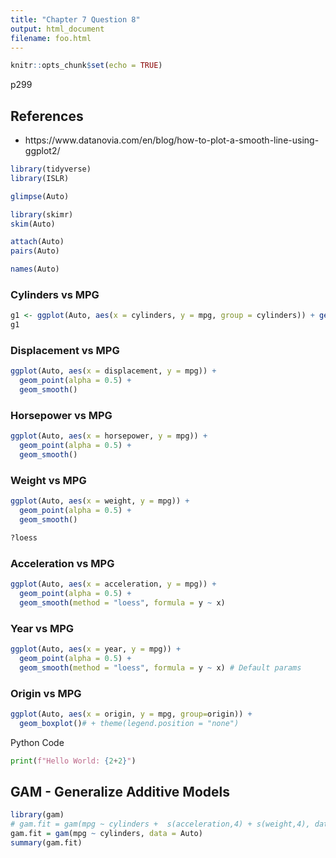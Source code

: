 ```yaml
---
title: "Chapter 7 Question 8"
output: html_document
filename: foo.html
---
```


```r
knitr::opts_chunk$set(echo = TRUE)
```

p299

## References

- https://www.datanovia.com/en/blog/how-to-plot-a-smooth-line-using-ggplot2/

```r
library(tidyverse) 
library(ISLR)
```

```r
glimpse(Auto)
```

```r
library(skimr)
skim(Auto)
```


```r
attach(Auto) 
pairs(Auto)
```

```r
names(Auto)
```

### Cylinders vs MPG
```r
g1 <- ggplot(Auto, aes(x = cylinders, y = mpg, group = cylinders)) + geom_boxplot() + theme(legend.position = "none")
g1
```

### Displacement vs MPG
```r
ggplot(Auto, aes(x = displacement, y = mpg)) +
  geom_point(alpha = 0.5) +
  geom_smooth()
```

### Horsepower vs MPG

```r
ggplot(Auto, aes(x = horsepower, y = mpg)) +
  geom_point(alpha = 0.5) +
  geom_smooth()
```

### Weight vs MPG

```r
ggplot(Auto, aes(x = weight, y = mpg)) +
  geom_point(alpha = 0.5) +
  geom_smooth()
```

```r
?loess
```


### Acceleration vs MPG

```r
ggplot(Auto, aes(x = acceleration, y = mpg)) +
  geom_point(alpha = 0.5) +
  geom_smooth(method = "loess", formula = y ~ x)
```

### Year vs MPG

```r
ggplot(Auto, aes(x = year, y = mpg)) +
  geom_point(alpha = 0.5) +
  geom_smooth(method = "loess", formula = y ~ x) # Default params
```

### Origin vs MPG

```r
ggplot(Auto, aes(x = origin, y = mpg, group=origin)) +
  geom_boxplot()# + theme(legend.position = "none")
```

Python Code
```python
print(f"Hello World: {2+2}")
```

## GAM - Generalize Additive Models

```r
library(gam)
# gam.fit = gam(mpg ~ cylinders +  s(acceleration,4) + s(weight,4), data = Auto)
gam.fit = gam(mpg ~ cylinders, data = Auto)
summary(gam.fit)
```

